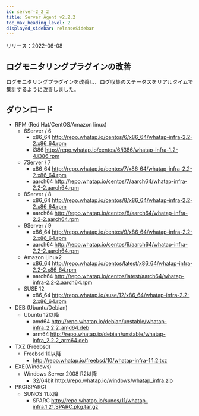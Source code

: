 ```yaml
---
id: server-2_2_2
title: Server Agent v2.2.2
toc_max_heading_level: 2
displayed_sidebar: releaseSidebar
---
```


リリース：2022-06-08

## ログモニタリングプラグインの改善

ログモニタリングプラグインを改善し、ログ収集のステータスをリアルタイムで集計するように改善しました。

## ダウンロード

-   RPM (Red Hat/CentOS/Amazon linux)
    -   6Server / 6 
        -   x86_64 http://repo.whatap.io/centos/6/x86_64/whatap-infra-2.2-2.x86_64.rpm 
        -   i386 http://repo.whatap.io/centos/6/i386/whatap-infra-1.2-4.i386.rpm
    -   7Server / 7 
        -   x86_64 http://repo.whatap.io/centos/7/x86_64/whatap-infra-2.2-2.x86_64.rpm 
        -   aarch64 http://repo.whatap.io/centos/7/aarch64/whatap-infra-2.2-2.aarch64.rpm
    -   8Server / 8 
        -   x86_64 http://repo.whatap.io/centos/8/x86_64/whatap-infra-2.2-2.x86_64.rpm 
        -   aarch64 http://repo.whatap.io/centos/8/aarch64/whatap-infra-2.2-2.aarch64.rpm
    -   9Server / 9 
        -   x86_64 http://repo.whatap.io/centos/9/x86_64/whatap-infra-2.2-2.x86_64.rpm 
        -   aarch64 http://repo.whatap.io/centos/9/aarch64/whatap-infra-2.2-2.aarch64.rpm
    -   Amazon Linux2
        -   x86_64 http://repo.whatap.io/centos/latest/x86_64/whatap-infra-2.2-2.x86_64.rpm 
        -   aarch64 http://repo.whatap.io/centos/latest/aarch64/whatap-infra-2.2-2.aarch64.rpm
    -   SUSE 12
        -   x86_64 http://repo.whatap.io/suse/12/x86_64/whatap-infra-2.2-2.x86_64.rpm
-   DEB (Ubuntu/Debian)
    -   Ubuntu 12以降
        -   amd64 http://repo.whatap.io/debian/unstable/whatap-infra_2.2.2_amd64.deb
        -   arm64 http://repo.whatap.io/debian/unstable/whatap-infra_2.2.2_arm64.deb
-   TXZ (Freebsd)
    -   Freebsd 10以降
        -   http://repo.whatap.io/freebsd/10/whatap-infra-1.1.2.txz
-   EXE(Windows)
    -   Windows Server 2008 R2以降
        -   32/64bit http://repo.whatap.io/windows/whatap_infra.zip
-   PKG(SPARC)
    -   SUNOS 11以降
        -   SPARC http://repo.whatap.io/sunos/11/whatap-infra.1.21.SPARC.pkg.tar.gz

